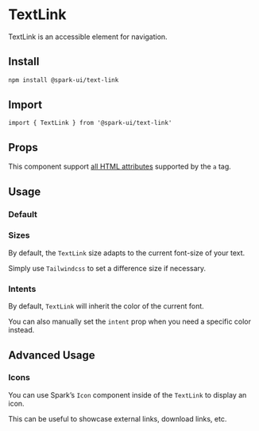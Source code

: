 


<Meta of={stories} />

# TextLink

TextLink is an accessible element for navigation.

## Install

```sh
npm install @spark-ui/text-link
```

## Import

```tsx
import { TextLink } from '@spark-ui/text-link'
```

## Props

This component support [all HTML attributes](https://developer.mozilla.org/en-US/docs/Web/HTML/Element/a#attributes) supported by the `a` tag.

<ArgTypes of={TextLink} />

## Usage

### Default

<Canvas of={stories.Default} />

### Sizes

By default, the `TextLink` size adapts to the current font-size of your text.

Simply use `Tailwindcss` to set a difference size if necessary.

<Canvas of={stories.Sizes} />

### Intents

By default, `TextLink` will inherit the color of the current font.

<Canvas of={stories.CurrentIntent} />

You can also manually set the `intent` prop when you need a specific color instead.

<Canvas of={stories.Intents} />

## Advanced Usage

### Icons

You can use Spark’s `Icon` component inside of the `TextLink` to display an icon.

This can be useful to showcase external links, download links, etc.

<Canvas of={stories.Icons} />
